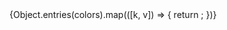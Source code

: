 
<Meta title="Tokens/Colors" />

<ColorPalette>
  {Object.entries(colors).map(([k, v]) => {
    return <ColorItem key={k} title={k} colors={{ [k]: v }} />;
  })}
</ColorPalette>
